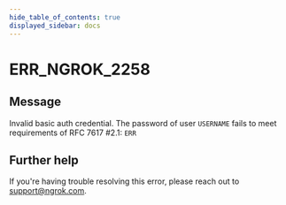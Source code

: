 ```yaml
---
hide_table_of_contents: true
displayed_sidebar: docs
---
```



# ERR_NGROK_2258

## Message

Invalid basic auth credential. The password of user `USERNAME` fails to meet requirements of RFC 7617 #2.1: `ERR`

<ErrorDetails error="err_ngrok_2258" />

## Further help

If you're having trouble resolving this error, please reach out to [support@ngrok.com](mailto:support@ngrok.com?subject=Help%20with%20ERR_NGROK_2258).
